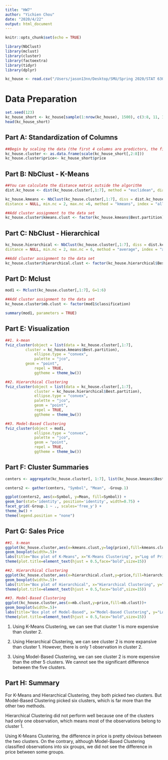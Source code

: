 ```yaml
---
title: "HW7"
author: "Yichien Chou"
date: "2020/4/22"
output: html_document
---
```


```r
knitr::opts_chunk$set(echo = TRUE)
```

```r
library(NbClust)
library(mclust)
library(cluster)
library(factoextra)
library(tidyr)
library(dplyr)

kc_house <- read.csv("/Users/jason13nn/Desktop/SMU/Spring 2020/STAT 6302 (Experimental Statistics)/files/kc_house_data.csv")
```

# Data Preparation

```r
set.seed(123)
kc_house_short <- kc_house[sample(1:nrow(kc_house), 1500), c(3:8, 11, 15)]
head(kc_house_short)
```

## Part A: Standardization of Columns

```r
##Begin by scaling the data (the first 4 columns are predictors, the fifth is the outcome
kc_house.cluster <- as.data.frame(scale(kc_house_short[,2:8]))
kc_house.cluster$price<- kc_house_short$price
```

## Part B: NbClust - K-Means

```r
##You can calculate the distance matrix outside the algorithm
dist.kc_house <- dist(kc_house.cluster[,1:7], method = "euclidean", diag = FALSE)

kc_house.kmeans <- NbClust(kc_house.cluster[,1:7], diss = dist.kc_house, 
distance = NULL, min.nc = 2, max.nc =6, method = "kmeans", index = "all")

##Add cluster assignment to the data set
kc_house.cluster$kmeans.clust <- factor(kc_house.kmeans$Best.partition)

```

## Part C: NbClust - Hierarchical

```r

kc_house.hierarchical <- NbClust(kc_house.cluster[,1:7], diss = dist.kc_house, 
distance = NULL, min.nc = 2, max.nc = 6, method = "average", index = "all")

##Add cluster assignment to the data set
kc_house.cluster$hierarchical.clust <- factor(kc_house.hierarchical$Best.partition)

```

## Part D: Mclust 

```r
mod1 <- Mclust(kc_house.cluster[,1:7], G=1:6)

##Add cluster assignment to the data set
kc_house.cluster$mb.clust <- factor(mod1$classification)

summary(mod1, parameters = TRUE)
```

## Part E: Visualization

```r

##1. k-mean
fviz_cluster(object = list(data = kc_house.cluster[,1:7], 
         cluster = kc_house.kmeans$Best.partition), 
             ellipse.type = "convex",
             palette = "jco",
         geom = "point",
             repel = TRUE,
             ggtheme = theme_bw())

##2. Hierarchical Clustering
fviz_cluster(object = list(data = kc_house.cluster[,1:7], 
             cluster = kc_house.hierarchical$Best.partition), 
             ellipse.type = "convex",
             palette = "jco",
             geom = "point",
             repel = TRUE,
             ggtheme = theme_bw())

##3. Model-Based Clustering
fviz_cluster(object = mod1, 
             ellipse.type = "convex",
             palette = "jco",
             geom = "point",
             repel = TRUE,
             ggtheme = theme_bw())
```

## Part F: Cluster Summaries

```r
centers <- aggregate(kc_house.cluster[, 1:7], list(kc_house.kmeans$Best.partition), mean)

centers2 <- gather(centers, "Symbol", "Mean", -Group.1)

ggplot(centers2, aes(x=Symbol, y=Mean, fill=Symbol)) +
geom_bar(stat='identity', position='identity', width=0.75) +
facet_grid(-Group.1 ~ ., scales='free_y') +
theme_bw() +
theme(legend.position = "none")
```

## Part G: Sales Price

```r
##1. k-mean
ggplot(kc_house.cluster,aes(x=kmeans.clust,y=log(price),fill=kmeans.clust))+
geom_boxplot(width=.5)+
labs(title="Box plot of K-Means", x="K-Means Clustering", y="Log of Price")+
theme(plot.title=element_text(hjust = 0.5,face="bold",size=15))

##2. Hierarchical Clustering
ggplot(kc_house.cluster,aes(x=hierarchical.clust,y=price,fill=hierarchical.clust))+
geom_boxplot(width=.5)+
labs(title="Box plot of Hierarchical", x="Hierarchical Clustering", y="Log of Price")+
theme(plot.title=element_text(hjust = 0.5,face="bold",size=15))

##3. Model-Based Clustering
ggplot(kc_house.cluster,aes(x=mb.clust,y=price,fill=mb.clust))+
geom_boxplot(width=.5)+
labs(title="Box plot of Model-Based", x="Model-Based Clustering", y="Log of Price")+
theme(plot.title=element_text(hjust = 0.5,face="bold",size=15))
```

1. Using K-Means Clustering, we can see that cluster 1 is more expensive than cluster 2.

2. Using Hierarchical Clustering, we can see cluster 2 is more expansive than cluster 1. However, there is only 1 observation in cluster 2.

3. Using Model-Based Clustering, we can see cluster 2 is more expensive than the other 5 clusters. We cannot see the significant difference between the five clusters.

## Part H: Summary

For K-Means and Hierarchical Clustering, they both picked two clusters. But Model-Based Clustering picked six clusters, which is far more than the other two methods.

Hierarchical Clustering did not perform well because one of the clusters had only one observation, which means most of the observations belong to cluster 1. 

Using K-Means Clustering, the difference in price is pretty obvious between the two clusters. On the contrary, although Model-Based Clustering classified observations into six groups, we did not see the difference in price between some groups.
